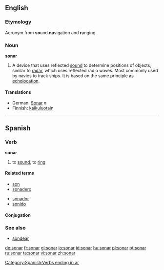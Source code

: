 {{see|Sonar|soñar}}

==English==

===Etymology===
{{wikipedia}}
Acronym from '''so'''und '''na'''vigation and '''r'''anging.

===Noun===
'''sonar'''
#A device that uses reflected [[sound]] to determine positions of objects, similar to [[radar]], which uses reflected radio waves.   Most commonly used by navies to track ships.  It is based on the same principle as [[echolocation]].

====Translations====
*German: [[Sonar]] ''n''
*Finnish: [[kaikuluotain]]

----

==Spanish==

===Verb===
'''sonar'''

# to [[sound]], to [[ring]]

====Related terms====
{{top}}
*[[son]]
*[[sonadero]]
{{mid}}
*[[sonador]]
*[[sonido]]
{{bottom}}

====Conjugation====
{{es-conj-ar (o-ue)|s|n}}

===See also===
*[[sondear]]

[[Category:Spanish:Verbs ending in ar]]

[[de:sonar]]
[[fr:sonar]]
[[gl:sonar]]
[[io:sonar]]
[[id:sonar]]
[[hu:sonar]]
[[pl:sonar]]
[[pt:sonar]]
[[ru:sonar]]
[[ta:sonar]]
[[vi:sonar]]
[[zh:sonar]]
